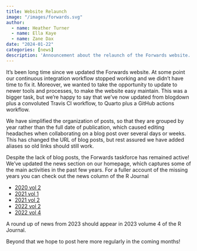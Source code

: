 ```yaml
---
title: Website Relaunch
image: "/images/forwards.svg"
author:
  - name: Heather Turner
  - name: Ella Kaye
  - name: Zane Dax
date: "2024-01-22"
categories: [news]
description: 'Announcement about the relaunch of the Forwards website.'
---
```


It's been long time since we updated the Forwards website. At some point our 
continuous integration workflow stopped working and we didn't have time to fix 
it. Moreover, we wanted to take the opportunity to update to newer tools and 
processes, to make the website easy maintain. This was a bigger task, but 
we're happy to say that we've now updated from blogdown plus a convoluted 
Travis CI workflow, to Quarto plus a GitHub actions workflow. 

We have simplified the organization of posts, so that they are grouped by year 
rather than the full date of publication, which caused editing headaches when 
collaborating on a blog post over several days or weeks. This has changed the 
URL of blog posts, but rest assured we have added aliases so old links 
should still work.

Despite the lack of blog posts, the Forwards taskforce has remained active! 
We've updated the news section on our homepage, which captures some of the 
main activities in the past few years. For a fuller account of the missing 
years you can check out the news column of the R Journal

- [2020 vol 2](https://journal.r-project.org/news/RJ-2020-2-forwards-news/)
- [2021 vol 1](https://journal.r-project.org/news/RJ-2021-1-forwardsnews/)
- [2021 vol 2](https://journal.r-project.org/news/RJ-2021-2-forwards-news/)
- [2022 vol 2](https://journal.r-project.org/news/RJ-2022-2-forwards/)
- [2022 vol 4](https://journal.r-project.org/news/RJ-2022-4-forwards/)

A round up of news from 2023 should appear in 2023 volume 4 of the R Journal.

Beyond that we hope to post here more regularly in the coming months!

